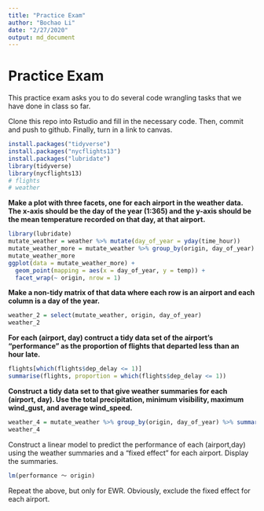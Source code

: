 ```yaml
---
title: "Practice Exam"
author: "Bochao Li"
date: "2/27/2020"
output: md_document
---
```


# Practice Exam

This practice exam asks you to do several code wrangling tasks that we have done in class so far. 

Clone this repo into Rstudio and fill in the necessary code.  Then, commit and push to github. Finally, turn in a link to canvas. 



```r
install.packages("tidyverse")
install.packages("nycflights13")
install.packages("lubridate")
library(tidyverse)
library(nycflights13)
# flights
# weather
```


**Make a plot with three facets, one for each airport in the weather data.  The x-axis should be the day of the year (1:365) and the y-axis should be the mean temperature recorded on that day, at that airport.**

```r
library(lubridate)
mutate_weather = weather %>% mutate(day_of_year = yday(time_hour))
mutate_weather_more = mutate_weather %>% group_by(origin, day_of_year) %>% summarise(temp = mean(temp))
mutate_weather_more
ggplot(data = mutate_weather_more) + 
  geom_point(mapping = aes(x = day_of_year, y = temp)) + 
  facet_wrap(~ origin, nrow = 1)
```


**Make a non-tidy matrix of that data where each row is an airport and each column is a day of the year.**

```r
weather_2 = select(mutate_weather, origin, day_of_year)
weather_2
```

**For each (airport, day) contruct a tidy data set of the airport's "performance" as the proportion of flights that departed less than an hour late.**

```r
flights[which(flights$dep_delay <= 1)]
summarise(flights, proportion = which(flights$dep_delay <= 1))
```

**Construct a tidy data set to that give weather summaries for each (airport, day).  Use the total precipitation, minimum visibility, maximum wind_gust, and average wind_speed.**

```r
weather_4 = mutate_weather %>% group_by(origin, day_of_year) %>% summarise(total_precipitation = sum(mutate_weather$precip), minimum_visibility = min(mutate_weather$visib), average_wind_speed = mean(mutate_weather$wind_speed))
weather_4
```

Construct a linear model to predict the performance of each (airport,day) using the weather summaries and a "fixed effect" for each airport.  Display the summaries.  
```r
lm(performance ～ origin)
```

Repeat the above, but only for EWR.  Obviously, exclude the fixed effect for each airport.
```r
```